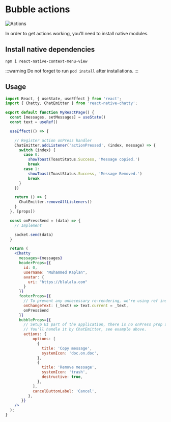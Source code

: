 # Bubble actions


![Actions](/img/actions.gif)

In order to get actions working, you'll need to install native modules.



## Install native dependencies

`npm i react-native-context-menu-view`


:::warning
Do not forget to run `pod install` after installations.
:::


## Usage


```jsx
import React, { useState, useEffect } from 'react';
import { Chatty, ChatEmitter } from 'react-native-chatty';

export default function MyReactPage() {
  const [messages, setMessages] = useState()
  const text = useRef()

  useEffect(() => {

    // Register action onPress handler
    ChatEmitter.addListener('actionPressed', (index, message) => {
      switch (index) {
        case 0:
          showToast(ToastStatus.Success, 'Message copied.')
          break
        case 1:
          showToast(ToastStatus.Success, 'Message Removed.')
          break
      }
    })

    return () => {
      ChatEmitter.removeAllListeners()
    }
  }, [props])

  const onPressSend = (data) => {
    // Implement

    socket.send(data)
  }

  return (
    <Chatty
      messages={messages}
      headerProps={{
        id: 0,
        username: "Muhammed Kaplan",
        avatar: {
          uri: "https://blalala.com"
        }
      }}
      footerProps={{
        // To prevent any unnecessary re-rendering, we're using ref instead of states.
        onChangeText: (_text) => text.current = _text,
        onPressSend
      }}
      bubbleProps={{
        // Setup UI part of the application, there is no onPress prop available.
        // You'll handle it by ChatEmitter, see example above.
        actions: {
            options: [
              {
                title: 'Copy message',
                systemIcon: 'doc.on.doc',
              },
              {
                title: 'Remove message',
                systemIcon: 'trash',
                destructive: true,
              },
            ],
            cancelButtonLabel: 'Cancel',
          },
       }}
    />
  );
}
```






